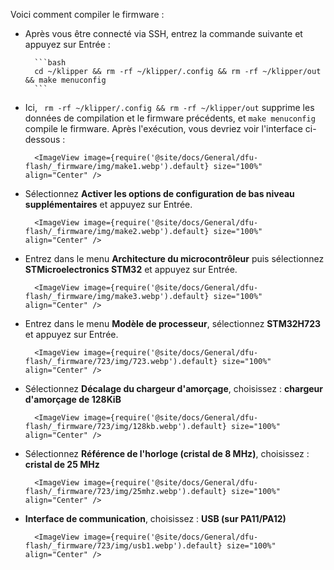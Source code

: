Voici comment compiler le firmware :
* Après vous être connecté via SSH, entrez la commande suivante et appuyez sur Entrée :

        ```bash
        cd ~/klipper && rm -rf ~/klipper/.config && rm -rf ~/klipper/out && make menuconfig
        ```

* Ici, ` rm -rf ~/klipper/.config && rm -rf ~/klipper/out` supprime les données de compilation et le firmware précédents, et `make menuconfig` compile le firmware. Après l'exécution, vous devriez voir l'interface ci-dessous :

        <ImageView image={require('@site/docs/General/dfu-flash/_firmware/img/make1.webp').default} size="100%" align="Center" />

* Sélectionnez **Activer les options de configuration de bas niveau supplémentaires** et appuyez sur Entrée.

        <ImageView image={require('@site/docs/General/dfu-flash/_firmware/img/make2.webp').default} size="100%" align="Center" />

* Entrez dans le menu **Architecture du microcontrôleur** puis sélectionnez **STMicroelectronics STM32** et appuyez sur Entrée.

        <ImageView image={require('@site/docs/General/dfu-flash/_firmware/img/make3.webp').default} size="100%" align="Center" />

* Entrez dans le menu **Modèle de processeur**, sélectionnez **STM32H723** et appuyez sur Entrée.

        <ImageView image={require('@site/docs/General/dfu-flash/_firmware/723/img/723.webp').default} size="100%" align="Center" />

* Sélectionnez **Décalage du chargeur d'amorçage**, choisissez : **chargeur d'amorçage de 128KiB**

        <ImageView image={require('@site/docs/General/dfu-flash/_firmware/723/img/128kb.webp').default} size="100%" align="Center" />

* Sélectionnez **Référence de l'horloge (cristal de 8 MHz)**, choisissez : **cristal de 25 MHz**

        <ImageView image={require('@site/docs/General/dfu-flash/_firmware/723/img/25mhz.webp').default} size="100%" align="Center" />

* **Interface de communication**, choisissez : **USB (sur PA11/PA12)**

        <ImageView image={require('@site/docs/General/dfu-flash/_firmware/723/img/usb1.webp').default} size="100%" align="Center" />